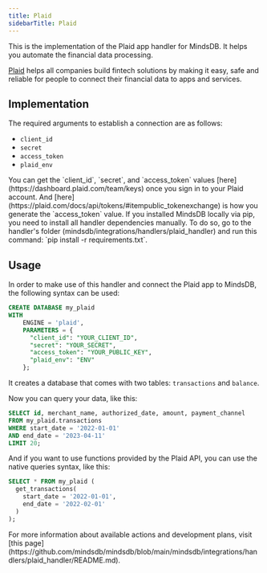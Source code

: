 ```yaml
---
title: Plaid
sidebarTitle: Plaid
---
```


This is the implementation of the Plaid app handler for MindsDB. It helps you automate the financial data processing.

[Plaid](https://plaid.com/) helps all companies build fintech solutions by making it easy, safe and reliable for people to connect their financial data to apps and services.

## Implementation

The required arguments to establish a connection are as follows:

* `client_id`
* `secret`
* `access_token`
* `plaid_env`

<Tip>
You can get the `client_id`, `secret`, and `access_token` values [here](https://dashboard.plaid.com/team/keys) once you sign in to your Plaid account.
And [here](https://plaid.com/docs/api/tokens/#itempublic_tokenexchange) is how you generate the `access_token` value.
</Tip>

<Tip>
If you installed MindsDB locally via pip, you need to install all handler dependencies manually. To do so, go to the handler's folder (mindsdb/integrations/handlers/plaid_handler) and run this command: `pip install -r requirements.txt`.
</Tip>

## Usage

In order to make use of this handler and connect the Plaid app to MindsDB, the following syntax can be used:

```sql
CREATE DATABASE my_plaid 
WITH 
    ENGINE = 'plaid',
    PARAMETERS = {
      "client_id": "YOUR_CLIENT_ID",
      "secret": "YOUR_SECRET",
      "access_token": "YOUR_PUBLIC_KEY",
      "plaid_env": "ENV"
    };
```

It creates a database that comes with two tables: `transactions` and `balance`.

Now you can query your data, like this:

```sql
SELECT id, merchant_name, authorized_date, amount, payment_channel
FROM my_plaid.transactions 
WHERE start_date = '2022-01-01' 
AND end_date = '2023-04-11' 
LIMIT 20;
```

And if you want to use functions provided by the Plaid API, you can use the native queries syntax, like this:

```sql
SELECT * FROM my_plaid (
  get_transactions(
    start_date = '2022-01-01',
    end_date = '2022-02-01'
  )
);
```

<Info>
For more information about available actions and development plans, visit [this page](https://github.com/mindsdb/mindsdb/blob/main/mindsdb/integrations/handlers/plaid_handler/README.md).
</Info>
